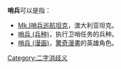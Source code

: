'''哨兵'''可以是指：
*[[Mk.I哨兵巡航坦克|Mk.I哨兵巡航坦克]]，澳大利亚坦克。
*[[哨兵_(兵种)|哨兵 (兵种)]]，执行卫哨任务的兵种。
*[[哨兵_(漫画)|哨兵 (漫画)]]，[[驚奇漫畫|驚奇漫畫]]的英雄角色。

{{消歧义}}

[[Category:二字消歧义|Category:二字消歧义]]